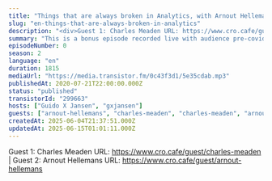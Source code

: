 ```yaml
---
title: "Things that are always broken in Analytics, with Arnout Hellemans & Charles Meaden"
slug: "en-things-that-are-always-broken-in-analytics"
description: "<div>Guest 1: Charles Meaden URL: https://www.cro.cafe/guest/charles-meaden | Guest 2: Arnout Hellemans URL: https://www.cro.cafe/guest/arnout-hellemans&nbsp;</div>"
summary: "This is a bonus episode recorded live with audience pre-covid-19 at the Conversion Hotel conference in November 2019 on the island of Texel in The Netherlands."
episodeNumber: 0
season: 2
language: "en"
duration: 1815
mediaUrl: "https://media.transistor.fm/0c43f3d1/5e35cdab.mp3"
publishedAt: 2020-07-21T22:00:00.000Z
status: "published"
transistorId: "299663"
hosts: ["Guido X Jansen", "gxjansen"]
guests: ["arnout-hellemans", "charles-meaden", "charles-meaden", "arnout-hellemans"]
createdAt: 2025-06-04T21:37:51.000Z
updatedAt: 2025-06-15T01:01:11.000Z
---
```


Guest 1: Charles Meaden URL: https://www.cro.cafe/guest/charles-meaden | Guest 2: Arnout Hellemans URL: https://www.cro.cafe/guest/arnout-hellemans&nbsp;
